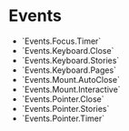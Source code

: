 

# Events

- <SourceLink path="packages/external/src/components/Events/Focus/Timer/Timer.tsx">
    `Events.Focus.Timer`
  </SourceLink>
- <SourceLink path="packages/external/src/components/Events/Keyboard/Close/Close.tsx">
    `Events.Keyboard.Close`
  </SourceLink>
- <SourceLink path="packages/external/src/components/Events/Keyboard/Stories/Stories.tsx">
    `Events.Keyboard.Stories`
  </SourceLink>
- <SourceLink path="packages/external/src/components/Events/Keyboard/Pages/Pages.tsx">
    `Events.Keyboard.Pages`
  </SourceLink>
- <SourceLink path="packages/external/src/components/Events/Mount/AutoClose/AutoClose.tsx">
    `Events.Mount.AutoClose`
  </SourceLink>
- <SourceLink path="packages/external/src/components/Events/Mount/Interactive/Interactive.tsx">
    `Events.Mount.Interactive`
  </SourceLink>
- <SourceLink path="packages/external/src/components/Events/Pointer/Close/Close.tsx">
    `Events.Pointer.Close`
  </SourceLink>
- <SourceLink path="packages/external/src/components/Events/Pointer/Stories/Stories.tsx">
    `Events.Pointer.Stories`
  </SourceLink>
- <SourceLink path="packages/external/src/components/Events/Pointer/Timer/Timer.tsx">
    `Events.Pointer.Timer`
  </SourceLink>
